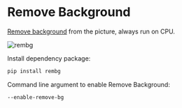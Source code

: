 # Remove Background

[Remove background](https://github.com/danielgatis/rembg) from the picture, always run on CPU.

![rembg](../../public/rembg.png)

Install dependency package:

```bash
pip install rembg
```

Command line argument to enable Remove Background:

```bash
--enable-remove-bg
```